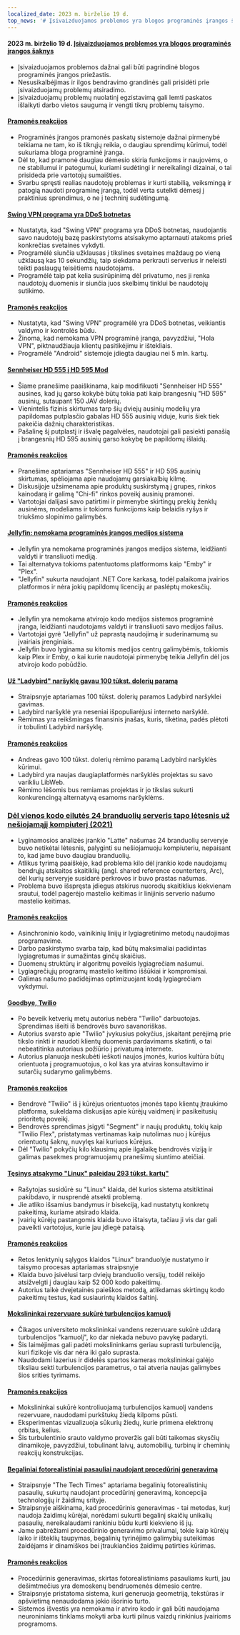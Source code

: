 ```yaml
---
localized_date: 2023 m. birželio 19 d.
top_news: '# Įsivaizduojamos problemos yra blogos programinės įrangos šaknys'
---
```


#### 2023 m. birželio 19 d. [Įsivaizduojamos problemos yra blogos programinės įrangos šaknys](https://cerebralab.com/Imaginary_Problems_Are_the_Root_of_Bad_Software)

- Įsivaizduojamos problemos dažnai gali būti pagrindinė blogos programinės įrangos priežastis.
- Nesusikalbėjimas ir ilgos bendravimo grandinės gali prisidėti prie įsivaizduojamų problemų atsiradimo.
- Įsivaizduojamų problemų nuolatinį egzistavimą gali lemti paskatos išlaikyti darbo vietos saugumą ir vengti tikrų problemų taisymo.

#### [Pramonės reakcijos](http://news.ycombinator.com/item?id=36380711)

- Programinės įrangos pramonės paskatų sistemoje dažnai pirmenybė teikiama ne tam, ko iš tikrųjų reikia, o daugiau sprendimų kūrimui, todėl sukuriama bloga programinė įranga.
- Dėl to, kad pramonė daugiau dėmesio skiria funkcijoms ir naujovėms, o ne stabilumui ir patogumui, kuriami sudėtingi ir nereikalingi dizainai, o tai prisideda prie vartotojų sumaišties.
- Svarbu spręsti realias naudotojų problemas ir kurti stabilią, veiksmingą ir patogią naudoti programinę įrangą, todėl verta sutelkti dėmesį į praktinius sprendimus, o ne į techninį sudėtingumą.

#### [Swing VPN programa yra DDoS botnetas](https://lecromee.github.io/posts/swing_vpn_ddosing_sites/)

- Nustatyta, kad "Swing VPN" programa yra DDoS botnetas, naudojantis savo naudotojų bazę paskirstytoms atsisakymo aptarnauti atakoms prieš konkrečias svetaines vykdyti.
- Programėlė siunčia užklausas į tikslines svetaines maždaug po vieną užklausą kas 10 sekundžių, taip siekdama perkrauti serverius ir neleisti teikti paslaugų teisėtiems naudotojams.
- Programėlė taip pat kelia susirūpinimą dėl privatumo, nes ji renka naudotojų duomenis ir siunčia juos skelbimų tinklui be naudotojų sutikimo.

#### [Pramonės reakcijos](http://news.ycombinator.com/item?id=36382700)

- Nustatyta, kad "Swing VPN" programėlė yra DDoS botnetas, veikiantis valdymo ir kontrolės būdu.
- Žinoma, kad nemokama VPN programinė įranga, pavyzdžiui, "Hola VPN", piktnaudžiauja klientų pasitikėjimu ir ištekliais.
- Programėlė "Android" sistemoje įdiegta daugiau nei 5 mln. kartų.

#### [Sennheiser HD 555 į HD 595 Mod](http://mikebeauchamp.com/misc/sennheiser-hd-555-to-hd-595-mod/)

- Šiame pranešime paaiškinama, kaip modifikuoti "Sennheiser HD 555" ausines, kad jų garso kokybė būtų tokia pati kaip brangesnių "HD 595" ausinių, sutaupant 150 JAV dolerių.
- Vienintelis fizinis skirtumas tarp šių dviejų ausinių modelių yra papildomas putplasčio gabalas HD 555 ausinių viduje, kuris šiek tiek pakeičia dažnių charakteristikas.
- Pašalinę šį putplastį ir išvalę pagalvėles, naudotojai gali pasiekti panašią į brangesnių HD 595 ausinių garso kokybę be papildomų išlaidų.

#### [Pramonės reakcijos](http://news.ycombinator.com/item?id=36377875)

- Pranešime aptariamas "Sennheiser HD 555" ir HD 595 ausinių skirtumas, spėliojama apie naudojamų garsiakalbių kilmę.
- Diskusijoje užsimenama apie produktų suskirstymą į grupes, rinkos kainodarą ir galimą "Chi-fi" rinkos poveikį ausinių pramonei.
- Vartotojai dalijasi savo patirtimi ir pirmenybe skirtingų prekių ženklų ausinėms, modeliams ir tokioms funkcijoms kaip belaidis ryšys ir triukšmo slopinimo galimybės.

#### [Jellyfin: nemokama programinės įrangos medijos sistema](https://github.com/jellyfin/jellyfin)

- Jellyfin yra nemokama programinės įrangos medijos sistema, leidžianti valdyti ir transliuoti mediją.
- Tai alternatyva tokioms patentuotoms platformoms kaip "Emby" ir "Plex".
- "Jellyfin" sukurta naudojant .NET Core karkasą, todėl palaikoma įvairios platformos ir nėra jokių papildomų licencijų ar paslėptų mokesčių.

#### [Pramonės reakcijos](http://news.ycombinator.com/item?id=36378689)

- Jellyfin yra nemokama atvirojo kodo medijos sistemos programinė įranga, leidžianti naudotojams valdyti ir transliuoti savo medijos failus.
- Vartotojai gyrė "Jellyfin" už paprastą naudojimą ir suderinamumą su įvairiais įrenginiais.
- Jellyfin buvo lyginama su kitomis medijos centrų galimybėmis, tokiomis kaip Plex ir Emby, o kai kurie naudotojai pirmenybę teikia Jellyfin dėl jos atvirojo kodo pobūdžio.

#### [Už "Ladybird" naršyklę gavau 100 tūkst. dolerių paramą](https://twitter.com/awesomekling/status/1670298370550779905)

- Straipsnyje aptariamas 100 tūkst. dolerių paramos Ladybird naršyklei gavimas.
- Ladybird naršyklė yra neseniai išpopuliarėjusi interneto naršyklė.
- Rėmimas yra reikšmingas finansinis įnašas, kuris, tikėtina, padės plėtoti ir tobulinti Ladybird naršyklę.

#### [Pramonės reakcijos](http://news.ycombinator.com/item?id=36377805)

- Andreas gavo 100 tūkst. dolerių rėmimo paramą Ladybird naršyklės kūrimui.
- Ladybird yra naujas daugiaplatformės naršyklės projektas su savo varikliu LibWeb.
- Rėmimo lėšomis bus remiamas projektas ir jo tikslas sukurti konkurencingą alternatyvą esamoms naršyklėms.

### [Dėl vienos kodo eilutės 24 branduolių serveris tapo lėtesnis už nešiojamąjį kompiuterį (2021)](https://pkolaczk.github.io/server-slower-than-a-laptop/)

- Lyginamosios analizės įrankio "Latte" našumas 24 branduolių serveryje buvo netikėtai lėtesnis, palyginti su nešiojamuoju kompiuteriu, nepaisant to, kad jame buvo daugiau branduolių.
- Atlikus tyrimą paaiškėjo, kad problema kilo dėl įrankio kode naudojamų bendrųjų atskaitos skaitiklių (angl. shared reference counterters, Arc), dėl kurių serveryje susidarė perkrovos ir buvo prastas našumas.
- Problema buvo išspręsta įdiegus atskirus nuorodų skaitiklius kiekvienam srautui, todėl pagerėjo mastelio keitimas ir linijinis serverio našumo mastelio keitimas.

#### [Pramonės reakcijos](http://news.ycombinator.com/item?id=36376669)

- Asinchroninio kodo, vainikinių linijų ir lygiagretinimo metodų naudojimas programavime.
- Darbo paskirstymo svarba taip, kad būtų maksimaliai padidintas lygiagretumas ir sumažintas ginčų skaičius.
- Duomenų struktūrų ir algoritmų poveikis lygiagrečiam našumui.
- Lygiagrečiųjų programų mastelio keitimo iššūkiai ir kompromisai.
- Galimas našumo padidėjimas optimizuojant kodą lygiagrečiam vykdymui.

#### [Goodbye, Twilio](https://blog.miguelgrinberg.com/post/goodbye-twilio)

- Po beveik ketverių metų autorius nebėra "Twilio" darbuotojas. Sprendimas išeiti iš bendrovės buvo savanoriškas.
- Autorius svarsto apie "Twilio" įvykusius pokyčius, įskaitant perėjimą prie tikslo rinkti ir naudoti klientų duomenis pardavimams skatinti, o tai nebeatitinka autoriaus požiūrio į privatumą internete.
- Autorius planuoja neskubėti ieškoti naujos įmonės, kurios kultūra būtų orientuota į programuotojus, o kol kas yra atviras konsultavimo ir sutarčių sudarymo galimybėms.

#### [Pramonės reakcijos](http://news.ycombinator.com/item?id=36382361)

- Bendrovė "Twilio" iš į kūrėjus orientuotos įmonės tapo klientų įtraukimo platforma, sukeldama diskusijas apie kūrėjų vaidmenį ir pasikeitusių prioritetų poveikį.
- Bendrovės sprendimas įsigyti "Segment" ir naujų produktų, tokių kaip "Twilio Flex", pristatymas vertinamas kaip nutolimas nuo į kūrėjus orientuotų šaknų, nuvylęs kai kuriuos kūrėjus.
- Dėl "Twilio" pokyčių kilo klausimų apie ilgalaikę bendrovės viziją ir galimas pasekmes programuojamų pranešimų siuntimo ateičiai.

#### [Tęsinys atsakymo "Linux" paleidau 293 tūkst. kartų"](https://rwmj.wordpress.com/2023/06/18/follow-up-to-i-booted-linux-292612-times/)

- Rašytojas susidūrė su "Linux" klaida, dėl kurios sistema atsitiktinai pakibdavo, ir nusprendė atsekti problemą.
- Jie atliko išsamius bandymus ir bisekciją, kad nustatytų konkretų pakeitimą, kuriame atsirado klaida.
- Įvairių kūrėjų pastangomis klaida buvo ištaisyta, tačiau ji vis dar gali paveikti vartotojus, kurie jau įdiegė pataisą.

#### [Pramonės reakcijos](http://news.ycombinator.com/item?id=36379615)

- Retos lenktynių sąlygos klaidos "Linux" branduolyje nustatymo ir taisymo procesas aptariamas straipsnyje
- Klaida buvo įsivėlusi tarp dviejų branduolio versijų, todėl reikėjo atsižvelgti į daugiau kaip 52 000 kodo pakeitimų.
- Autorius taikė dvejetainės paieškos metodą, atlikdamas skirtingų kodo pakeitimų testus, kad susiaurintų klaidos šaltinį.

#### [Mokslininkai rezervuare sukūrė turbulencijos kamuolį](https://news.uchicago.edu/story/tempest-teacup-uchicago-physicists-make-breakthrough-creating-turbulence)

- Čikagos universiteto mokslininkai vandens rezervuare sukūrė uždarą turbulencijos "kamuolį", ko dar niekada nebuvo pavykę padaryti.
- Šis laimėjimas gali padėti mokslininkams geriau suprasti turbulenciją, kuri fizikoje vis dar nėra iki galo suprasta.
- Naudodami lazerius ir didelės spartos kameras mokslininkai galėjo tiksliau sekti turbulencijos parametrus, o tai atveria naujas galimybes šios srities tyrimams.

#### [Pramonės reakcijos](http://news.ycombinator.com/item?id=36376875)

- Mokslininkai sukūrė kontroliuojamą turbulencijos kamuolį vandens rezervuare, naudodami purkštukų žiedą kilpoms pūsti.
- Eksperimentas vizualizuoja sūkurių žiedų, kurie primena elektronų orbitas, kelius.
- Šis turbulentinio srauto valdymo proveržis gali būti taikomas skysčių dinamikoje, pavyzdžiui, tobulinant laivų, automobilių, turbinų ir cheminių reakcijų konstrukcijas.

#### [Begaliniai fotorealistiniai pasauliai naudojant procedūrinį generavimą](https://arxiv.org/abs/2306.09310)

- Straipsnyje "The Tech Times" aptariama begalinių fotorealistinių pasaulių, sukurtų naudojant procedūrinį generavimą, koncepcija technologijų ir žaidimų srityje.
- Straipsnyje aiškinama, kad procedūrinis generavimas - tai metodas, kurį naudoja žaidimų kūrėjai, norėdami sukurti begalinį skaičių unikalių pasaulių, nereikalaudami rankiniu būdu kurti kiekvieno iš jų.
- Jame pabrėžiami procedūrinio generavimo privalumai, tokie kaip kūrėjų laiko ir išteklių taupymas, begalinių tyrinėjimo galimybių suteikimas žaidėjams ir dinamiškos bei įtraukiančios žaidimų patirties kūrimas.

#### [Pramonės reakcijos](http://news.ycombinator.com/item?id=36376071)

- Procedūrinis generavimas, skirtas fotorealistiniams pasauliams kurti, jau dešimtmečius yra demoskenų bendruomenės dėmesio centre.
- Straipsnyje pristatoma sistema, kuri generuoja geometriją, tekstūras ir apšvietimą nenaudodama jokio išorinio turto.
- Sistemos išvestis yra nemokama ir atviro kodo ir gali būti naudojama neuroniniams tinklams mokyti arba kurti pilnus vaizdų rinkinius įvairioms programoms.

</Steps>
